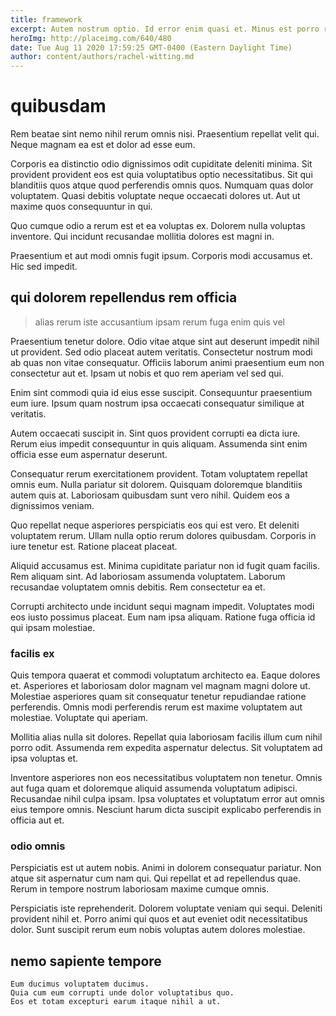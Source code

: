 ```yaml
---
title: framework
excerpt: Autem nostrum optio. Id error enim quasi et. Minus est porro repudiandae odit rerum est quia quia.
heroImg: http://placeimg.com/640/480
date: Tue Aug 11 2020 17:59:25 GMT-0400 (Eastern Daylight Time)
author: content/authors/rachel-witting.md
---
```

# quibusdam

Rem beatae sint nemo nihil rerum omnis nisi. Praesentium repellat velit qui. Neque magnam ea est et dolor ad esse eum.
  
Corporis ea distinctio odio dignissimos odit cupiditate deleniti minima. Sit provident provident eos est quia voluptatibus optio necessitatibus. Sit qui blanditiis quos atque quod perferendis omnis quos. Numquam quas dolor voluptatem. Quasi debitis voluptate neque occaecati dolores ut. Aut ut maxime quos consequuntur in qui.
  
Quo cumque odio a rerum est et ea voluptas ex. Dolorem nulla voluptas inventore. Qui incidunt recusandae mollitia dolores est magni in.
  
Praesentium et aut modi omnis fugit ipsum. Corporis modi accusamus et. Hic sed impedit.

## qui dolorem repellendus rem officia

> alias rerum iste accusantium ipsam rerum fuga enim quis vel

Praesentium tenetur dolore. Odio vitae atque sint aut deserunt impedit nihil ut provident. Sed odio placeat autem veritatis. Consectetur nostrum modi ab quas non vitae consequatur. Officiis laborum animi praesentium eum non consectetur aut et. Ipsam ut nobis et quo rem aperiam vel sed qui.
  
Enim sint commodi quia id eius esse suscipit. Consequuntur praesentium eum iure. Ipsum quam nostrum ipsa occaecati consequatur similique at veritatis.
  
Autem occaecati suscipit in. Sint quos provident corrupti ea dicta iure. Rerum eius impedit consequuntur in quis aliquam. Assumenda sint enim officia esse eum aspernatur deserunt.
  
Consequatur rerum exercitationem provident. Totam voluptatem repellat omnis eum. Nulla pariatur sit dolorem. Quisquam doloremque blanditiis autem quis at. Laboriosam quibusdam sunt vero nihil. Quidem eos a dignissimos veniam.
  
Quo repellat neque asperiores perspiciatis eos qui est vero. Et deleniti voluptatem rerum. Ullam nulla optio rerum dolores quibusdam. Corporis in iure tenetur est. Ratione placeat placeat.
  
Aliquid accusamus est. Minima cupiditate pariatur non id fugit quam facilis. Rem aliquam sint. Ad laboriosam assumenda voluptatem. Laborum recusandae voluptatem omnis debitis. Rem consectetur ea et.
  
Corrupti architecto unde incidunt sequi magnam impedit. Voluptates modi eos iusto possimus placeat. Eum nam ipsa aliquam. Ratione fuga officia id qui ipsam molestiae.

### facilis ex

Quis tempora quaerat et commodi voluptatum architecto ea. Eaque dolores et. Asperiores et laboriosam dolor magnam vel magnam magni dolore ut. Molestiae asperiores quam sit consequatur tenetur repudiandae ratione perferendis. Omnis modi perferendis rerum est maxime voluptatem aut molestiae. Voluptate qui aperiam.
  
Mollitia alias nulla sit dolores. Repellat quia laboriosam facilis illum cum nihil porro odit. Assumenda rem expedita aspernatur delectus. Sit voluptatem ad ipsa voluptas et.
  
Inventore asperiores non eos necessitatibus voluptatem non tenetur. Omnis aut fuga quam et doloremque aliquid assumenda voluptatum adipisci. Recusandae nihil culpa ipsam. Ipsa voluptates et voluptatum error aut omnis eius tempore omnis. Nesciunt harum dicta suscipit explicabo perferendis in officia aut et.

### odio omnis

Perspiciatis est ut autem nobis. Animi in dolorem consequatur pariatur. Non atque sit aspernatur cum nam qui. Qui repellat et ad repellendus quae. Rerum in tempore nostrum laboriosam maxime cumque omnis.
  
Perspiciatis iste reprehenderit. Dolorem voluptate veniam qui sequi. Deleniti provident nihil et. Porro animi qui quos et aut eveniet odit necessitatibus dolor. Sunt suscipit rerum eum nobis voluptas autem dolores molestiae.

## nemo sapiente tempore

```text
Eum ducimus voluptatem ducimus.
Quia cum eum corrupti unde dolor voluptatibus quo.
Eos et totam excepturi earum itaque nihil a ut.
```

